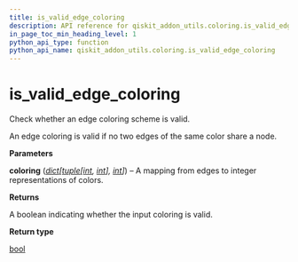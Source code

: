 ```yaml
---
title: is_valid_edge_coloring
description: API reference for qiskit_addon_utils.coloring.is_valid_edge_coloring
in_page_toc_min_heading_level: 1
python_api_type: function
python_api_name: qiskit_addon_utils.coloring.is_valid_edge_coloring
---
```


<span id="is-valid-edge-coloring" />

# is\_valid\_edge\_coloring

<Function id="qiskit_addon_utils.coloring.is_valid_edge_coloring" isDedicatedPage={true} github="https://github.com/Qiskit/qiskit-addon-utils/tree/main/qiskit_addon_utils/coloring/validation.py#L20-L39" signature="is_valid_edge_coloring(coloring)">
  Check whether an edge coloring scheme is valid.

  An edge coloring is valid if no two edges of the same color share a node.

  **Parameters**

  **coloring** ([*dict*](https://docs.python.org/3/library/stdtypes.html#dict "(in Python v3.13)")*\[*[*tuple*](https://docs.python.org/3/library/stdtypes.html#tuple "(in Python v3.13)")*\[*[*int*](https://docs.python.org/3/library/functions.html#int "(in Python v3.13)")*,* [*int*](https://docs.python.org/3/library/functions.html#int "(in Python v3.13)")*],* [*int*](https://docs.python.org/3/library/functions.html#int "(in Python v3.13)")*]*) – A mapping from edges to integer representations of colors.

  **Returns**

  A boolean indicating whether the input coloring is valid.

  **Return type**

  [bool](https://docs.python.org/3/library/functions.html#bool "(in Python v3.13)")
</Function>

